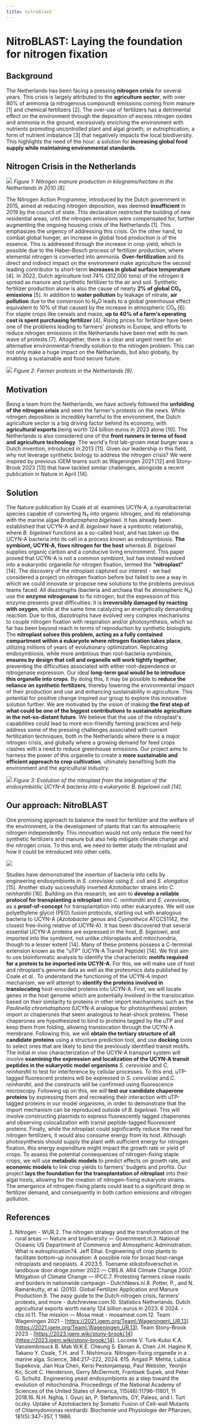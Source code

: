 ```yaml
---
title: nitroblast
---
```


# NitroBLAST: Laying the foundation for nitrogen fixation

## Background

The Netherlands has been facing a pressing **nitrogen crisis** for several years. This crisis is largely attributed to the **agriculture sector**, with over 80% of ammonia (a nitrogenous compound) emissions coming from manure \[1] and chemical fertilizers \[2]. The over-use of fertilizers has a detrimental effect on the environment through the deposition of excess nitrogen oxides and ammonia in the ground, excessively enriching the environment with nutrients promoting uncontrolled plant and algal growth, or eutrophication, a form of nutrient imbalance \[3] that negatively impacts the local biodiversity. This highlights the need of the hour: a solution for **increasing global food supply while maintaining environmental standards**.

## Nitrogen Crisis in the Netherlands

![](/uploads/europe-global-fertilizer-and-manure-version-1-nitrogen-in-manure-production-6172666199.jpg)
*Figure 1: Nitrogen manure production in kilograms/hectare in the Netherlands in 2010 \[8].*


The Nitrogen Action Programme, introduced by the Dutch government in 2015, aimed at reducing nitrogen deposition, was deemed **insufficient** in 2019 by the council of state. This declaration restricted the building of new residential areas, until the nitrogen emissions were compensated for, further augmenting the ongoing housing crisis of the Netherlands \[1]. This emphasizes the urgency of addressing this crisis.
On the other hand, to combat global hunger, an increase in global food production is of the essence. This is addressed through the increase in crop yield, which is possible due to the Haber-Bosch process of fertilizer production, where elemental nitrogen is converted into ammonia. **Over-fertilization** and its direct and indirect impact on the environment make agriculture the second leading contributor to short-term **increases in global surface temperature** \[4].
In 2022, Dutch agriculture lost 74% (312,000 tons) of the nitrogen it spread as manure and synthetic fertilizer to the air and soil. Synthetic fertilizer production alone is also the cause of nearly **2% of global CO₂ emissions** \[5]. In addition to **water pollution** by leakage of nitrate, **air pollution** due to the conversion to N₂O leads to a global greenhouse effect equivalent to 10% of that caused by the increase in atmospheric CO₂ \[6]. For staple crops like cereals and maize, **up to 40% of a farm's operating cost is spent purchasing fertilizer** \[4]. Rising prices for fertilizer have been one of the problems leading to farmers' protests in Europe, and efforts to reduce nitrogen emissions in the Netherlands have been met with its own wave of protests \[7].
Altogether, there is a clear and urgent need for an alternative environmental-friendly solution to the nitrogen problem. This can not only make a huge impact on the Netherlands, but also globally, by enabling a sustainable and food secure future.


![](/uploads/farmer-protests-in-the-hague-the-netherlands.jpg)
*Figure 2: Farmer protests in the Netherlands \[9].*

## Motivation

Being a team from the Netherlands, we have actively followed the **unfolding of the nitrogen crisis** and seen the farmer's protests on the news. While nitrogen deposition is incredibly harmful to the environment, the Dutch agriculture sector is a big driving factor behind its economy, with **agricultural exports** being worth 124 billion euros in 2023 alone \[10]. The Netherlands is also considered one of the **front runners in terms of food and agriculture technology**. The world's first lab-grown meat burger was a Dutch invention, introduced in 2013 \[11]. Given our leadership in this field, why not leverage synthetic biology to address the nitrogen crisis? We were inspired by previous iGEM teams such as Wageningen 2021 \[12] and Stony-Brook 2023 \[13] that have tackled similar challenges, alongside a recent publication in Nature in April \[14].

## Solution

The Nature publication by Coale *et al.* examines UCYN-A, a cyanobacterial species capable of converting N₂ into organic nitrogen, and its relationship with the marine algae *Bradurosphera bigelowii*. It has already been established that UCYN-A and *B. bigelowii* have a symbiotic relationship, where *B. bigelowii* functions as a so-called host, and has taken up the UCYN-A bacteria into its cell in a process known as endosymbiosis. **The symbiont, UCYN-A, fixes nitrogen for the host** whereas *B. bigelowii* supplies organic carbon and a conducive living environment. This paper proved that UCYN-A is not a common symbiont, but has instead evolved into a eukaryotic organelle for nitrogen fixation, termed the **"nitroplast"** \[14].
The discovery of the nitroplast captured our interest - we had considered a project on nitrogen fixation before but failed to see a way in which we could innovate or propose new solutions to the problems previous teams faced. All diazotrophs (bacteria and archaea that fix atmospheric N₂) use the **enzyme nitrogenase** to fix nitrogen, but the expression of this enzyme presents great difficulties: it is **irreversibly damaged by reacting with oxygen**, while at the same time catalyzing an energetically demanding reaction. Due to this, diazotrophs have evolved very complex mechanisms to couple nitrogen fixation with respiration and/or photosynthesis, which so far has been beyond reach in terms of reproduction by synthetic biologists. The **nitroplast solves this problem, acting as a fully contained compartment within a eukaryote where nitrogen fixation takes place**, utilizing millions of years of evolutionary optimization.
Replicating endosymbiosis, while more ambitious than root-bacteria symbiosis, **ensures by design that cell and organelle will work tightly together**, preventing the difficulties associated with either root-dependence or nitrogenase expression. Our ideal **long-term goal would be to introduce this organelle into crops**. By doing this, it may be possible to **reduce the reliance on synthetic fertilizers**, thereby lowering the environmental impact of their production and use and enhancing sustainability in agriculture. This potential for positive change inspired our group to explore this innovative solution further.
We are motivated by the vision of making **the first step of what could be one of the biggest contributions to sustainable agriculture in the not-so-distant future**. We believe that the use of the nitroplast's capabilities could lead to more eco-friendly farming practices and help address some of the pressing challenges associated with current fertilization techniques, both in the Netherlands where there is a major nitrogen crisis, and globally where a growing demand for feed crops clashes with a need to reduce greenhouse emissions. Our project aims to harness the power of this organelle to create a **more sustainable and efficient approach to crop cultivation**, ultimately benefiting both the environment and the agricultural industry.


![](/uploads/igemprojectdescriptionfigure1.png)
*Figure 3: Evolution of the nitroplast from the integration of the endosymbiotic UCYN-A bacteria into a eukaryotic B. bigelowii cell \[14].*

## Our approach: NitroBLAST

One promising approach to balance the need for fertilizer and the welfare of the environment, is the development of plants that can fix atmospheric nitrogen independently. This innovation would not only reduce the need for synthetic fertilizers and manure but also help mitigate climate change and the nitrogen crisis. To this end, we need to better study the nitroplast and how it could be introduced into other cells.


![](/uploads/logo-met-tekst-kleur.png)


Studies have demonstrated the insertion of bacteria into cells by engineering endosymbionts in *S. cerevisiae* using *E. coli* and *S. elongatus* \[15]. Another study successfully inserted *Azotobacter* strains into *C. reinhardtii* \[16]. Building on this research, we aim to **develop a reliable protocol for transplanting a nitroplast** into *C. reinhardtii* and *S. cerevisiae*, as a **proof-of-concept** for transplantation into other eukaryotes. We will use polyethylene glycol (PEG) fusion protocols, starting out with analogous bacteria to UCYN-A (*Azotobacter* genus and *Cyanothece* ATCC51142, the closest free-living relative of UCYN-A).
It has been discovered that several essential UCYN-A proteins are expressed in the host, *B. bigelowii*, and imported into the symbiont, not unlike chloroplasts and mitochondria, though to a lesser extent \[14]. Many of these proteins possess a C-terminal extension known as the "uTP" (UCYN-A Transit Peptide) \[14]. We first aim to use bioinformatic analysis to identify the characteristic **motifs required for a protein to be imported into UCYN-A**. For this, we will make use of host and nitroplast's genome data as well as the proteomics data published by Coale *et al.*.
To understand the functioning of the UCYN-A import mechanism, we will attempt to **identify the proteins involved in translocating** host-encoded proteins into UCYN-A. First, we will locate genes in the host genome which are potentially involved in the translocation based on their similarity to proteins in other import mechanisms such as the *Paulinella chromatophora* (UCYN-A analogue for photosynthesis) protein import or chaperones that seem analogous to heat-shock proteins. These chaperones are hypothesized to bind to proteins tagged by the uTP and keep them from folding, allowing translocation through the UCYN-A membrane. Following this, we will **obtain the tertiary structure of all candidate proteins** using a structure prediction tool, and use **docking** tools to select ones that are likely to bind the previously identified transit motifs.
The initial *in vivo* characterization of the UCYN-A transport system will involve **examining the expression and localization of the UCYN-A transit peptides in the eukaryotic model organisms** *S. cerevisiae* and *C. reinhardtii* to test for interference by cellular processes. To this end, uTP-tagged fluorescent proteins will be expressed in *S. cerevisiae* and *C. reinhardtii*, and the constructs will be confirmed using fluorescence microscopy.
Following up on this, we will **test our candidate chaperone proteins** by expressing them and recreating their interaction with uTP-tagged proteins in our model organisms, in order to demonstrate that the import mechanism can be reproduced outside of *B. bigelowii*. This will involve constructing plasmids to express fluorescently tagged chaperones and observing colocalization with transit peptide-tagged fluorescent proteins.
Finally, while the nitroplast could significantly reduce the need for nitrogen fertilizers, it would also consume energy from its host. Although photosynthesis should supply the plant with sufficient energy for nitrogen fixation, this energy expenditure might impact the growth rate or yield of crops. To assess the potential consequences of nitrogen-fixing staple crops, we will use **metabolic models** to predict effects on growth rate, and **economic models** to link crop yields to farmers' budgets and profits.
Our project **lays the foundation for the transplantation of nitroplast** into their algal hosts, allowing for the creation of nitrogen-fixing eukaryote strains. The emergence of nitrogen-fixing plants could lead to a significant drop in fertilizer demand, and consequently in both carbon emissions and nitrogen pollution.

## References

1. Nitrogen - WUR.2. The nitrogen strategy and the transformation of the rural areas — Nature and biodiversity — Government.nl.3. National Oceanic US Department of Commerce and Atmospheric Administration. What is eutrophication?4. Jeff Elhai. Engineering of crop plants to facilitate bottom-up innovation: A possible role for broad host-range nitroplasts and neoplasts. 4 2023.5. Toename stikstofoverschot in landbouw door droge zomer 2022 — CBS.6. AR4 Climate Change 2007: Mitigation of Climate Change — IPCC.7. Protesting farmers close roads and borders in nationwide campaign - DutchNews.nl.8. Potter, P., and N. Ramankutty, et al. (2010). Global Fertilizer Application and Manure Production.9. The easy guide to the Dutch nitrogen crisis, farmers' protests, and more - dutchreview\.com.10. Statistics Netherlands. Dutch agricultural exports worth nearly 124 billion euros in 2023. 6 2024. - cbs.nl.11. The mission — Mosa meat - mosameat.com.12. Team Wageningen 2021 - [https://2021.igem.org/Team\:Wageningen\_UR.13](https://2021.igem.org/Team\:Wageningen_UR.13). Team Stony-Brook 2023 - [https://2023.igem.wiki/stony-brook/.14](https://2023.igem.wiki/stony-brook/.14). Loconte V. Turk-Kubo K.A. Vanslembrouck B. Mak W\.K.E. Cheung S. Ekman A. Chen J.H. Hagino K. Takano Y. Coale, T.H. and T. Nishimura. Nitrogen-fixing organelle in a marine alga. Science, 384:217–222, 2024. 615. Angad P. Mehta, Lubica Supekova, Jian Hua Chen, Kersi Pestonjamasp, Paul Webster, Yeonjin Ko, Scott C. Henderson, Gerry McDermott, Frantisek Supek, and Peter G. Schultz. Engineering yeast endosymbionts as a step toward the evolution of mitochondria. Proceedings of the National Academy of Sciences of the United States of America, 115(46):11796–11801, 11 2018.16. N.H. Nghia, I. Gyurj ́an, P. Stefanovits, GY. Paless, and I. Turt ́oczky. Uptake of Azotobacters by Somatic Fusion of Cell-wall Mutants of Chlamydomonas reinhardii. Biochemie und Physiologie der Pflanzen, 181(5):347–357, 1 1986.

